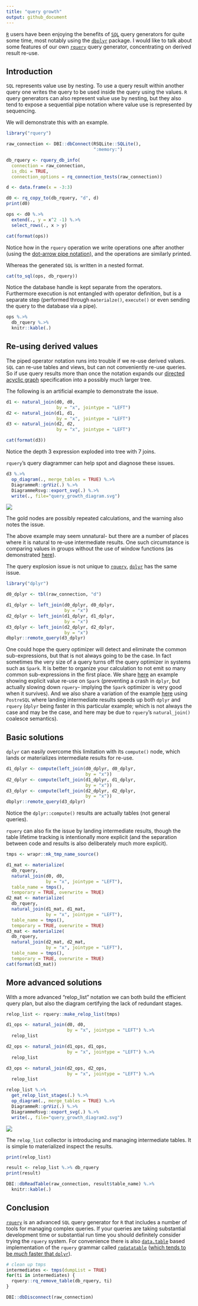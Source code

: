 ```yaml
---
title: "query growth"
output: github_document
---
```


[`R`](https://www.r-project.org) users have been enjoying the benefits of [`SQL`](https://en.wikipedia.org/wiki/SQL) query generators for quite some time, most notably using the [`dbplyr`](https://CRAN.R-project.org/package=dbplyr) package.  I would like to talk about some features of our own [`rquery`](https://github.com/WinVector/rquery) query generator, concentrating on derived result re-use.

## Introduction

`SQL` represents value use by nesting.  To use a query result within another query one writes the query to be used inside the query using the values.  `R` query generators can also represent value use by nesting, but they also tend to expose a sequential pipe notation where value use is represented by sequencing.

We will demonstrate this with an example.

```r
library("rquery")

raw_connection <- DBI::dbConnect(RSQLite::SQLite(), 
                                 ":memory:")

db_rquery <- rquery_db_info(
  connection = raw_connection,
  is_dbi = TRUE,
  connection_options = rq_connection_tests(raw_connection))

d <- data.frame(x = -3:3)

d0 <- rq_copy_to(db_rquery, "d", d)
print(d0)

ops <- d0 %.>%
  extend(., y = x^2 -1) %.>%
  select_rows(., x > y)

cat(format(ops))
```

Notice how in the `rquery` operation we write operations one after another (using the [dot-arrow pipe notation](https://journal.r-project.org/archive/2018/RJ-2018-042/index.html)), and the operations are similarly printed.  

Whereas the generated `SQL` is written in a nested format.

```r
cat(to_sql(ops, db_rquery))
```

Notice the database handle is kept separate from the operators. Furthermore execution is not entangled with operator definition, but is a separate step (performed through `materialze()`, `execute()` or even sending the query to the database via a pipe).

```r
ops %.>%
  db_rquery %.>%
  knitr::kable(.)
```


## Re-using derived values

The piped operator notation runs into trouble if we re-use derived values.  `SQL` can re-use tables and views, but can not conveniently re-use queries.  So if use query results more than once the notation expands our [directed acyclic graph](https://en.wikipedia.org/wiki/Directed_acyclic_graph) specification into a possibly much larger tree.

The following is an artificial example to demonstrate the issue.

```r
d1 <- natural_join(d0, d0, 
                   by = "x", jointype = "LEFT")
d2 <- natural_join(d1, d1, 
                   by = "x", jointype = "LEFT")
d3 <- natural_join(d2, d2, 
                   by = "x", jointype = "LEFT")

cat(format(d3))
```

Notice the depth 3 expression exploded into tree with 7 joins.

`rquery`'s query diagrammer can help spot and diagnose these issues.

```r
d3 %.>%
  op_diagram(., merge_tables = TRUE) %.>% 
  DiagrammeR::grViz(.) %.>%
  DiagrammeRsvg::export_svg(.) %.>%
  write(., file="query_growth_diagram.svg")
```

![](query_growth_diagram.svg)

The gold nodes are possibly repeated calculations, and the warning also notes the issue. 

The above example may seem unnatural- but there are a number of places where it is natural to re-use intermediate results.  One such circumstance is comparing values in groups without the use of window functions (as demonstrated [here](https://github.com/WinVector/rquery/blob/master/db_examples/RSQLite.md)).


The query explosion issue is not unique to [`rquery`](https://CRAN.R-project.org/package=rquery), [`dplyr`](https://CRAN.R-project.org/package=dplyr) has the same issue.

```r
library("dplyr")

d0_dplyr <- tbl(raw_connection, "d")

d1_dplyr <- left_join(d0_dplyr, d0_dplyr, 
                      by = "x")
d2_dplyr <- left_join(d1_dplyr, d1_dplyr, 
                      by = "x")
d3_dplyr <- left_join(d2_dplyr, d2_dplyr, 
                      by = "x")
dbplyr::remote_query(d3_dplyr)
```

One could hope the query optimizer will detect and eliminate the common sub-expressions, but that is not always going to be the case.  In fact sometimes the very size of a query turns off the query optimizer in systems such as `Spark`.  It is better to organize your calculation to not emit so many common sub-expressions in the first place.  We share [here](https://github.com/WinVector/rquery/blob/master/extras/query_growth/time_dag.md) an example showing explicit value re-use on `Spark` (preventing a crash in `dplyr`, but actually slowing down `rquery`- implying the `Spark` optimizer is very good when it survives).  And we also share a variation of the example [here](https://github.com/WinVector/rquery/blob/master/extras/query_growth/time_dag_PostgreSQL.md) using `PostreSQL` where landing intermediate results speeds up both `dplyr` and `rquery` (`dplyr` being faster in this particular example; which is not always the case and may be the case, and here may be due to `rquery`'s `natural_join()` coalesce semantics).

## Basic solutions

`dplyr` can easily overcome this limitation with its `compute()` node, which lands or materializes intermediate results for re-use.

```r
d1_dplyr <- compute(left_join(d0_dplyr, d0_dplyr, 
                              by = "x"))
d2_dplyr <- compute(left_join(d1_dplyr, d1_dplyr, 
                              by = "x"))
d3_dplyr <- compute(left_join(d2_dplyr, d2_dplyr, 
                              by = "x"))
dbplyr::remote_query(d3_dplyr)
```

Notice the `dplyr::compute()` results are actually tables (not general queries).

`rquery` can also fix the issue by landing intermediate results, though the table lifetime tracking is intentionally more explicit (and the separation between code and results is also deliberately much more explicit).

```r
tmps <- wrapr::mk_tmp_name_source()

d1_mat <- materialize(
  db_rquery,
  natural_join(d0, d0, 
               by = "x", jointype = "LEFT"),
  table_name = tmps(), 
  temporary = TRUE, overwrite = TRUE)
d2_mat <- materialize(
  db_rquery,
  natural_join(d1_mat, d1_mat, 
               by = "x", jointype = "LEFT"),
  table_name = tmps(), 
  temporary = TRUE, overwrite = TRUE)
d3_mat <- materialize(
  db_rquery,
  natural_join(d2_mat, d2_mat, 
               by = "x", jointype = "LEFT"),
  table_name = tmps(), 
  temporary = TRUE, overwrite = TRUE)
cat(format(d3_mat))
```



## More advanced solutions

With a more advanced "relop_list" notation we can both build the efficient query plan, but also the diagram certifying the lack of redundant stages.

```r
relop_list <- rquery::make_relop_list(tmps)

d1_ops <- natural_join(d0, d0, 
                       by = "x", jointype = "LEFT") %.>%
  relop_list

d2_ops <- natural_join(d1_ops, d1_ops, 
                       by = "x", jointype = "LEFT") %.>%
  relop_list

d3_ops <- natural_join(d2_ops, d2_ops, 
                       by = "x", jointype = "LEFT") %.>%
  relop_list
```

```r
relop_list %.>%
  get_relop_list_stages(.) %.>%
  op_diagram(., merge_tables = TRUE) %.>% 
  DiagrammeR::grViz(.) %.>%
  DiagrammeRsvg::export_svg(.) %.>%
  write(., file="query_growth_diagram2.svg")
```

![](query_growth_diagram2.svg)

The `relop_list` collector is introducing and managing intermediate tables.  It is simple to materialized inspect the results.

```r
print(relop_list)

result <- relop_list %.>% db_rquery
print(result)

DBI::dbReadTable(raw_connection, result$table_name) %.>%
  knitr::kable(.)
```


## Conclusion

[`rquery`](https://github.com/WinVector/rquery) is an advanced `SQL` query generator for `R` that includes a number of tools for managing complex queries.  If your queries are taking substantial development time or substantial run time you should definitely consider trying the `rquery` system.  For convenience there is also [`data.table`](https://CRAN.R-project.org/package=data.table) based implementation of the `rquery` grammar called [`rqdatatable`](https://github.com/WinVector/rqdatatable) ([which tends to be *much* faster that `dplyr`](http://www.win-vector.com/blog/2018/08/timings-of-a-grouped-rank-filter-task/)).


```r
# clean up tmps
intermediates <- tmps(dumpList = TRUE)
for(ti in intermediates) {
  rquery::rq_remove_table(db_rquery, ti)
}

DBI::dbDisconnect(raw_connection)
```
